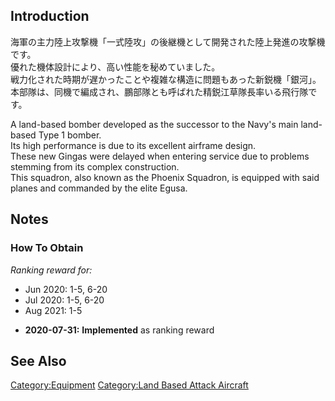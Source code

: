 {{EquipmentInfo|388}}

==Introduction==
海軍の主力陸上攻撃機「一式陸攻」の後継機として開発された陸上発進の攻撃機です。<br>
優れた機体設計により、高い性能を秘めていました。<br>
戦力化された時期が遅かったことや複雑な構造に問題もあった新鋭機「銀河」。<br>
本部隊は、同機で編成され、鵬部隊とも呼ばれた精鋭江草隊長率いる飛行隊です。

A land-based bomber developed as the successor to the Navy's main land-based Type 1 bomber.<br>
Its high performance is due to its excellent airframe design.<br>
These new Gingas were delayed when entering service due to problems stemming from its complex construction.<br>
This squadron, also known as the Phoenix Squadron, is equipped with said planes and commanded by the elite Egusa.

==Notes==
<div class="mw-collapsible"><h3>How To Obtain</h3>
<div class="mw-collapsible-content">
''Ranking reward for:''
* Jun 2020: 1-5, 6-20
* Jul 2020: 1-5, 6-20
* Aug 2021: 1-5

</div></div>


<div class="mw-collapsible><h3>Updates History</h3>
<div class="mw-collapsible-content>
* '''2020-07-31:''' '''Implemented''' as ranking reward
</div></div>

==See Also==
{{Equipmentlist}}
[[Category:Equipment]]
[[Category:Land Based Attack Aircraft]]